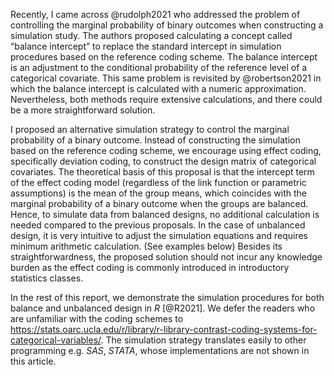 Recently, I came across @rudolph2021 who addressed the problem of controlling the marginal probability of binary outcomes when constructing a simulation study. The authors proposed calculating a concept called “balance intercept” to replace the standard intercept in simulation procedures based on the reference coding scheme. The balance intercept is an adjustment to the conditional probability of the reference level of a categorical covariate. This same problem is revisited by @robertson2021 in which the balance intercept is calculated with a numeric approximation. Nevertheless, both methods require extensive calculations, and there could be a more straightforward solution.

I proposed an alternative simulation strategy to control the marginal probability of a binary outcome. Instead of constructing the simulation based on the reference coding scheme, we encourage using effect coding, specifically deviation coding, to construct the design matrix of categorical covariates. The theoretical basis of this proposal is that the intercept term of the effect coding model (regardless of the link function or parametric assumptions) is the mean of the group means, which coincides with the marginal probability of a binary outcome when the groups are balanced. Hence, to simulate data from balanced designs, no additional calculation is needed compared to the previous proposals. In the case of unbalanced design, it is very intuitive to adjust the simulation equations and requires minimum arithmetic calculation. (See examples below) Besides its straightforwardness, the proposed solution should not incur any knowledge burden as the effect coding is commonly introduced in introductory statistics classes. 

In the rest of this report, we demonstrate the simulation procedures for both balance and unbalanced design in _R_ [@R2021]. We defer the readers who are unfamiliar with the coding schemes to [https://stats.oarc.ucla.edu/r/library/r-library-contrast-coding-systems-for-categorical-variables/](https://stats.oarc.ucla.edu/r/library/r-library-contrast-coding-systems-for-categorical-variables/). The simulation strategy translates easily to other programming e.g. *SAS*, *STATA*, whose implementations are not shown in this article. 
